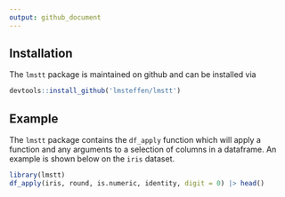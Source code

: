 ```yaml
---
output: github_document
---
```


## Installation

The `lmstt` package is maintained on github and can be installed via

```r
devtools::install_github('lmsteffen/lmstt')
```


## Example

The `lmstt` package contains the `df_apply` function which will apply a function and any arguments to a selection of columns in a dataframe. An example is shown below on the `iris` dataset. 

```r
library(lmstt)
df_apply(iris, round, is.numeric, identity, digit = 0) |> head()
```


